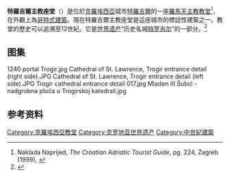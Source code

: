 {{Infobox Historic Site
| name = 特羅吉爾主教座堂
| native_name = Katedrala Sv. Lovre
| native_language = Croatian
| image = Trogir cathedral 007.jpg
| caption = 教堂钟楼
| locmapin = Croatia
| coordinates = {{coord|43|31|1.5|N|16|15|05|E|display=inline,title}}
| location = {{Flag|Croatia}} [[特罗吉尔|特罗吉尔]]
| area = {{convert|6.40|ha|abbr=on}}
| built = 13世纪
| architecture = [[罗曼式建筑|罗曼式建筑]], [[哥特式建筑|哥特式建筑]]
| governing_body =
| designation1 = WHS
| designation1_partof = 历史名城特罗吉尔
| designation1_type = 文化
| designation1_criteria = ii, iv
| designation1_date = 1997年 <small>(第21届[[世界遺產委員會|大会]])</small>
| designation1_number = [http://whc.unesco.org/en/list/810 810]
| designation1_free1value = [[世界遗产|欧洲和北美]]
| designation2 = Croatia Cultural
| designation2_offname = 特羅吉爾主教座堂
}}
'''特羅吉爾主教座堂'''（{{Lang-hr|Katedrala Sv. Lovre}}）是位於[[克羅埃西亞|克羅埃西亞]]城市[[特羅吉爾|特羅吉爾]]的一座[[羅馬天主教|羅馬天主教]][[教堂|教堂]]<ref>Naklada Naprijed, ''The Croatian Adriatic Tourist Guide'', pg. 224, Zagreb (1999), {{ISBN|953-178-097-8}}</ref>，在外觀上為[[哥特式建築|哥特式建築]]。現在特羅吉爾主教座堂是這座城市的標誌性建築之一。教堂的歷史可以追溯至12世紀。它是[[世界遗产|世界遗产]]“历史名城[[特罗吉尔|特罗吉尔]]”的一部分。<ref>{{Cite web |url=http://whc.unesco.org/en/list/810/ |title=UNESCO World Heritage Site: Trogir |accessdate=2018-11-17 |archive-date=2016-06-13 |archive-url=https://web.archive.org/web/20160613203336/http://whc.unesco.org/en/list/810 |dead-url=no }}</ref>

==图集==
<gallery>
1240 portal Trogir.jpg
Cathedral of St. Lawrence, Trogir entrance detail (right side).JPG
Cathedral of St. Lawrence, Trogir entrance detail (left side).JPG
Trogir cathedral entrance detail 017.jpg
Mladen III Šubić - nadgrobna ploča u Trogirskoj katedrali.jpg
</gallery>

==参考资料==
{{reflist}}
{{克罗地亚世界遗产}}
{{达尔马提亚地标}}
{{Authority control}}
[[Category:克羅埃西亞教堂|Category:克羅埃西亞教堂]]
[[Category:克罗地亚世界遗产|Category:克罗地亚世界遗产]]
[[Category:中世紀建築|Category:中世紀建築]]